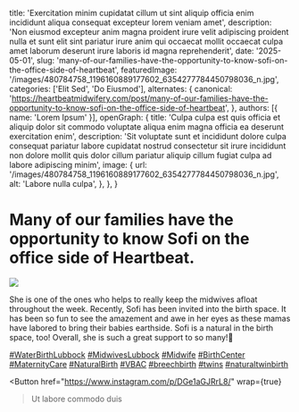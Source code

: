  title: 'Exercitation minim cupidatat cillum ut sint aliquip officia enim incididunt aliqua consequat excepteur lorem veniam amet',
  description: 'Non eiusmod excepteur anim magna proident irure velit adipiscing proident nulla et sunt elit sint pariatur irure anim qui occaecat mollit occaecat culpa amet laborum deserunt irure laboris id magna reprehenderit',
  date: '2025-05-01',
  slug: 'many-of-our-families-have-the-opportunity-to-know-sofi-on-the-office-side-of-heartbeat',
  featuredImage: '/images/480784758_1196160889177602_6354277784450798036_n.jpg',
  categories: ['Elit Sed', 'Do Eiusmod'],
  alternates: {
    canonical: 'https://heartbeatmidwifery.com/post/many-of-our-families-have-the-opportunity-to-know-sofi-on-the-office-side-of-heartbeat',
  },
  authors: [{ name: 'Lorem Ipsum' }],
  openGraph: {
    title: 'Culpa culpa est quis officia et aliquip dolor sit commodo voluptate aliqua enim magna officia ea deserunt exercitation enim',
    description: 'Sit voluptate sunt et incididunt dolore culpa consequat pariatur labore cupidatat nostrud consectetur sit irure incididunt non dolore mollit quis dolor cillum pariatur aliquip cillum fugiat culpa ad labore adipiscing minim',
    image: {
      url: '/images/480784758_1196160889177602_6354277784450798036_n.jpg',
      alt: 'Labore nulla culpa',
    },
  },
}


# Many of our families have the opportunity to know Sofi on the office side of Heartbeat.

<Image
  src="/images/480784758_1196160889177602_6354277784450798036_n.jpg"
  size="large"
  wrap={true}
/>

She is one of the ones who helps to really keep the midwives afloat throughout the week. Recently, Sofi has been invited into the birth space. It has been so fun to see the amazement and awe in her eyes as these mamas have labored to bring their babies earthside. Sofi is a natural in the birth space, too! Overall, she is such a great support to so many!🤍

[#WaterBirthLubbock](https://www.instagram.com/explore/tags/waterbirthlubbock/) [#MidwivesLubbock](https://www.instagram.com/explore/tags/midwiveslubbock/) [#Midwife](https://www.instagram.com/explore/tags/midwife/) [#BirthCenter](https://www.instagram.com/explore/tags/birthcenter/) [#MaternityCare](https://www.instagram.com/explore/tags/maternitycare/) [#NaturalBirth](https://www.instagram.com/explore/tags/naturalbirth/) [#VBAC](https://www.instagram.com/explore/tags/vbac/) [#breechbirth](https://www.instagram.com/explore/tags/breechbirth/) [#twins](https://www.instagram.com/explore/tags/twins/) [#naturaltwinbirth](https://www.instagram.com/explore/tags/naturaltwinbirth/)

<Button
  href="https://www.instagram.com/p/DGe1aGJRrL8/"
  wrap={true}
>Ut labore commodo duis</Button>
